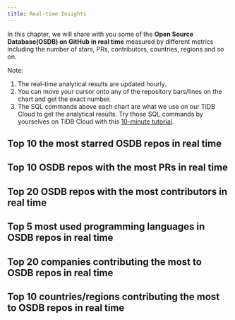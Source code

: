 ```yaml
---
title: Real-time Insights
---
```


In this chapter, we will share with you some of the **Open Source Database(OSDB) on GitHub in real time** measured by different metrics including the number of stars, PRs, contributors, countries, regions and so on.

Note:
1. The real-time analytical results are updated hourly.
2. You can move your cursor onto any of the repository bars/lines on the chart and get the exact number.
3. The SQL commands above each chart are what we use on our TiDB Cloud to get the analytical results. Try those SQL commands by yourselves on TiDB Cloud with this [10-minute tutorial](/blog/try-it-yourself/).


## Top 10 the most starred OSDB repos in real time

<CommonChart repo='db_repos' chart='barchart' n={10} category='rt-top10-by-stars' categoryIndex='repo_name' valueIndex='num' formatSql={false} />


## Top 10 OSDB repos with the most PRs in real time

<CommonChart repo='db_repos' chart='barchart' n={10} category='rt-top10-by-prs' categoryIndex='repo_name' valueIndex='num' formatSql={false} />


## Top 20 OSDB repos with the most contributors in real time

<CommonChart repo='db_repos' chart='barchart' n={20} category='rt-top20-by-developers' categoryIndex='repo_name' valueIndex='num' formatSql={false} />



## Top 5 most used programming languages in OSDB repos in real time

<CommonChart repo='db_repos' chart='barchart' n={5} category='rt-top5-languages' categoryIndex='language' valueIndex='num' formatSql={false} />


## Top 20 companies contributing the most to OSDB repos in real time


<CommonChart repo='db_repos' chart='barchart' n={20} category='rt-top20-companies' categoryIndex='company' valueIndex='num' formatSql={false} />


## Top 10 countries/regions contributing the most to OSDB repos in real time

<CommonChart repo='db_repos' chart='barchart' n={20} category='rt-top20-countries' categoryIndex='country' valueIndex='num' formatSql={false} />
